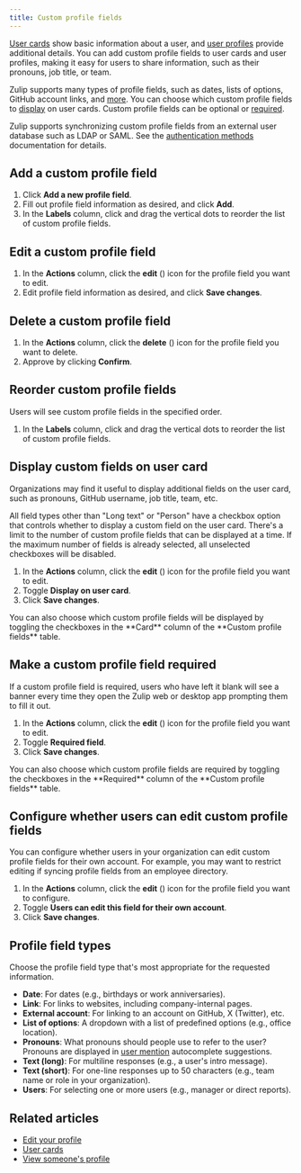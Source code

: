```yaml
---
title: Custom profile fields
---
```




<AdminOnly />

[User cards](/help/user-cards) show basic information about a user, and [user
profiles](/help/view-someones-profile) provide additional details. You can add
custom profile fields to user cards and user profiles, making it easy for users
to share information, such as their pronouns, job title, or team.

Zulip supports many types of profile fields, such as dates, lists of options,
GitHub account links, and [more](#profile-field-types). You can choose which
custom profile fields to [display](#display-custom-fields-on-user-card) on user
cards. Custom profile fields can be optional or
[required](#make-a-custom-profile-field-required).

Zulip supports synchronizing custom profile fields from an external
user database such as LDAP or SAML. See the [authentication
methods][authentication-production] documentation for details.

## Add a custom profile field

<FlattenedSteps>
  <NavigationSteps target="settings/profile-field-settings" />

  1. Click **Add a new profile field**.
  1. Fill out profile field information as desired, and click **Add**.
  1. In the **Labels** column, click and drag the vertical dots to reorder the
     list of custom profile fields.
</FlattenedSteps>

## Edit a custom profile field

<FlattenedSteps>
  <NavigationSteps target="settings/profile-field-settings" />

  1. In the **Actions** column, click the **edit** (<EditIcon />)
     icon for the profile field you want to edit.
  1. Edit profile field information as desired, and click **Save changes**.
</FlattenedSteps>

## Delete a custom profile field

<FlattenedSteps>
  <NavigationSteps target="settings/profile-field-settings" />

  1. In the **Actions** column, click the **delete** (<TrashIcon />) icon for the profile field you want to delete.
  1. Approve by clicking **Confirm**.
</FlattenedSteps>

## Reorder custom profile fields

Users will see custom profile fields in the specified order.

<FlattenedSteps>
  <NavigationSteps target="settings/profile-field-settings" />

  1. In the **Labels** column, click and drag the vertical dots to reorder the
     list of custom profile fields.
</FlattenedSteps>

## Display custom fields on user card

Organizations may find it useful to display additional fields on the
user card, such as pronouns, GitHub username, job title, team, etc.

All field types other than "Long text" or "Person" have a checkbox option
that controls whether to display a custom field on the user card.
There's a limit to the number of custom profile fields that can be displayed
at a time. If the maximum number of fields is already selected, all unselected
checkboxes will be disabled.

<FlattenedSteps>
  <NavigationSteps target="settings/profile-field-settings" />

  1. In the **Actions** column, click the **edit** (<EditIcon />)
     icon for the profile field you want to edit.
  1. Toggle **Display on user card**.
  1. Click **Save changes**.
</FlattenedSteps>

<ZulipTip>
  You can also choose which custom profile fields will be displayed by toggling
  the checkboxes in the **Card** column of the **Custom profile fields** table.
</ZulipTip>

## Make a custom profile field required

If a custom profile field is required, users who have left it blank will see a
banner every time they open the Zulip web or desktop app prompting them to fill
it out.

<FlattenedSteps>
  <NavigationSteps target="settings/profile-field-settings" />

  1. In the **Actions** column, click the **edit** (<EditIcon />)
     icon for the profile field you want to edit.
  1. Toggle **Required field**.
  1. Click **Save changes**.
</FlattenedSteps>

<ZulipTip>
  You can also choose which custom profile fields are required by toggling the
  checkboxes in the **Required** column of the **Custom profile fields** table.
</ZulipTip>

## Configure whether users can edit custom profile fields

<AdminOnly />

You can configure whether users in your organization can edit custom profile
fields for their own account. For example, you may want to restrict editing if
syncing profile fields from an employee directory.

<FlattenedSteps>
  <NavigationSteps target="settings/profile-field-settings" />

  1. In the **Actions** column, click the **edit** (<EditIcon />)
     icon for the profile field you want to configure.
  1. Toggle **Users can edit this field for their own account**.
  1. Click **Save changes**.
</FlattenedSteps>

## Profile field types

Choose the profile field type that's most appropriate for the requested information.

* **Date**: For dates (e.g., birthdays or work anniversaries).
* **Link**: For links to websites, including company-internal pages.
* **External account**: For linking to an account on GitHub, X (Twitter), etc.
* **List of options**: A dropdown with a list of predefined options (e.g.,
  office location).
* **Pronouns**: What pronouns should people use to refer to the user? Pronouns
  are displayed in [user mention](/help/mention-a-user-or-group) autocomplete
  suggestions.
* **Text (long)**: For multiline responses (e.g., a user's intro message).
* **Text (short)**: For one-line responses up to 50 characters (e.g., team
  name or role in your organization).
* **Users**: For selecting one or more users (e.g., manager or direct reports).

## Related articles

* [Edit your profile](/help/edit-your-profile)
* [User cards](/help/user-cards)
* [View someone's profile](/help/view-someones-profile)

[authentication-production]: https://zulip.readthedocs.io/en/stable/production/authentication-methods.html
